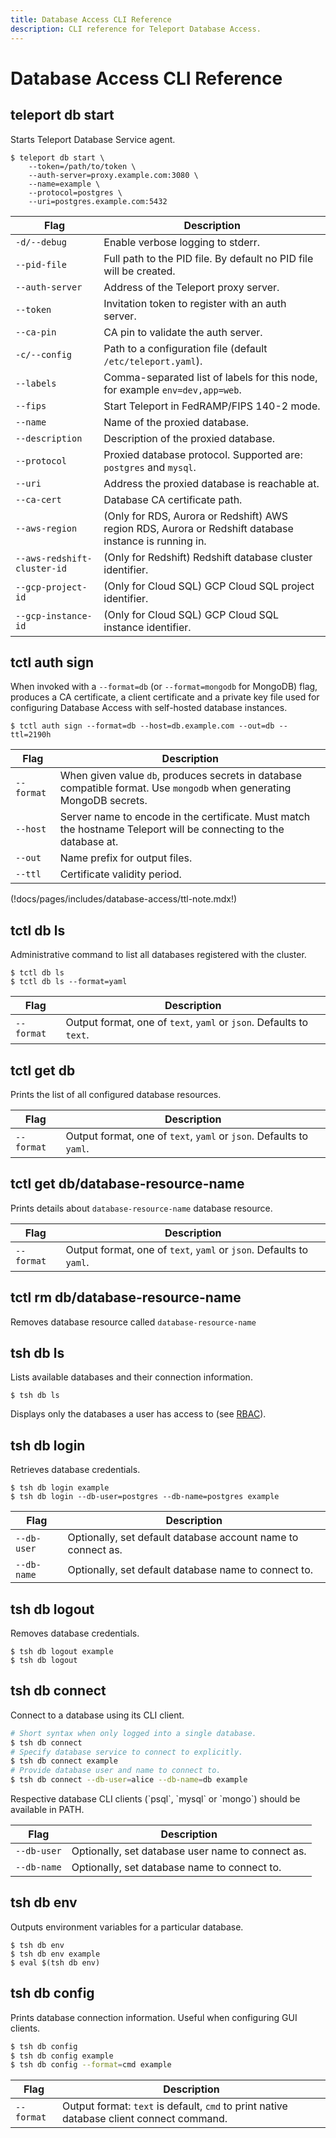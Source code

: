 ```yaml
---
title: Database Access CLI Reference
description: CLI reference for Teleport Database Access.
---
```


# Database Access CLI Reference

## teleport db start

Starts Teleport Database Service agent.

```shell
$ teleport db start \
    --token=/path/to/token \
    --auth-server=proxy.example.com:3080 \
    --name=example \
    --protocol=postgres \
    --uri=postgres.example.com:5432
```

| Flag | Description |
| - | - |
| `-d/--debug` | Enable verbose logging to stderr. |
| `--pid-file` | Full path to the PID file. By default no PID file will be created. |
| `--auth-server` | Address of the Teleport proxy server. |
| `--token` | Invitation token to register with an auth server. |
| `--ca-pin` | CA pin to validate the auth server. |
| `-c/--config` | Path to a configuration file (default `/etc/teleport.yaml`). |
| `--labels` | Comma-separated list of labels for this node, for example `env=dev,app=web`. |
| `--fips` | Start Teleport in FedRAMP/FIPS 140-2 mode. |
| `--name` | Name of the proxied database. |
| `--description` | Description of the proxied database. |
| `--protocol` | Proxied database protocol. Supported are: `postgres` and `mysql`. |
| `--uri` | Address the proxied database is reachable at. |
| `--ca-cert` | Database CA certificate path. |
| `--aws-region` | (Only for RDS, Aurora or Redshift) AWS region RDS, Aurora or Redshift database instance is running in. |
| `--aws-redshift-cluster-id` | (Only for Redshift) Redshift database cluster identifier. |
| `--gcp-project-id` | (Only for Cloud SQL) GCP Cloud SQL project identifier. |
| `--gcp-instance-id` | (Only for Cloud SQL) GCP Cloud SQL instance identifier.|

## tctl auth sign

When invoked with a `--format=db` (or `--format=mongodb` for MongoDB) flag,
produces a CA certificate, a client certificate and a private key file used for
configuring Database Access with self-hosted database instances.

```shell
$ tctl auth sign --format=db --host=db.example.com --out=db --ttl=2190h
```

| Flag | Description |
| - | - |
| `--format` | When given value `db`, produces secrets in database compatible format. Use `mongodb` when generating MongoDB secrets. |
| `--host` | Server name to encode in the certificate. Must match the hostname Teleport will be connecting to the database at. |
| `--out` | Name prefix for output files. |
| `--ttl` | Certificate validity period. |

(!docs/pages/includes/database-access/ttl-note.mdx!)

## tctl db ls

Administrative command to list all databases registered with the cluster.

```shell
$ tctl db ls
$ tctl db ls --format=yaml
```

| Flag | Description |
| - | - |
| `--format` | Output format, one of `text`, `yaml` or `json`. Defaults to `text`. |

## tctl get db

Prints the list of all configured database resources.

| Flag | Description |
| - | - |
| `--format` | Output format, one of `text`, `yaml` or `json`. Defaults to `yaml`. |

## tctl get db/database-resource-name

Prints details about `database-resource-name` database resource.

| Flag | Description |
| - | - |
| `--format` | Output format, one of `text`, `yaml` or `json`. Defaults to `yaml`. |

## tctl rm db/database-resource-name

Removes database resource called `database-resource-name`

## tsh db ls

Lists available databases and their connection information.

```shell
$ tsh db ls
```

Displays only the databases a user has access to (see [RBAC](../rbac.mdx)).

## tsh db login

Retrieves database credentials.

```shell
$ tsh db login example
$ tsh db login --db-user=postgres --db-name=postgres example
```

| Flag | Description |
| - | - |
| `--db-user` | Optionally, set default database account name to connect as. |
| `--db-name` | Optionally, set default database name to connect to. |

## tsh db logout

Removes database credentials.

```shell
$ tsh db logout example
$ tsh db logout
```

## tsh db connect

Connect to a database using its CLI client.

```bash
# Short syntax when only logged into a single database.
$ tsh db connect
# Specify database service to connect to explicitly.
$ tsh db connect example
# Provide database user and name to connect to.
$ tsh db connect --db-user=alice --db-name=db example
```

<Admonition type="note" title="Note">
  Respective database CLI clients (`psql`, `mysql` or `mongo`) should be
  available in PATH.
</Admonition>

| Flag | Description |
| - | - |
| `--db-user` | Optionally, set database user name to connect as. |
| `--db-name` | Optionally, set database name to connect to. |

## tsh db env

Outputs environment variables for a particular database.

```shell
$ tsh db env
$ tsh db env example
$ eval $(tsh db env)
```

## tsh db config

Prints database connection information. Useful when configuring GUI clients.

```bash
$ tsh db config
$ tsh db config example
$ tsh db config --format=cmd example
```

| Flag | Description |
| - | - |
| `--format` | Output format: `text` is default, `cmd` to print native database client connect command. |
